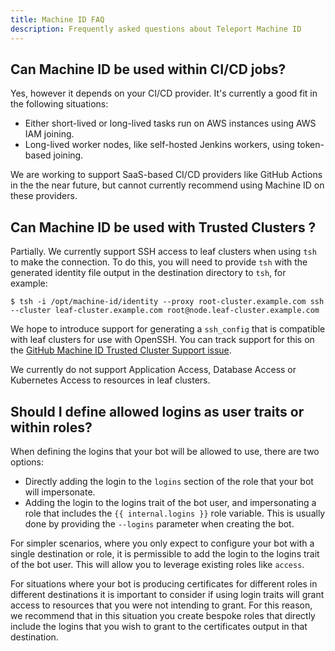 ```yaml
---
title: Machine ID FAQ
description: Frequently asked questions about Teleport Machine ID
---
```


## Can Machine ID be used within CI/CD jobs?

Yes, however it depends on your CI/CD provider. It's currently a good fit in the
following situations:

 - Either short-lived or long-lived tasks run on AWS instances using AWS IAM
   joining.
 - Long-lived worker nodes, like self-hosted Jenkins workers, using token-based
   joining.

We are working to support SaaS-based CI/CD providers like GitHub Actions in the
the near future, but cannot currently recommend using Machine ID on these
providers.

## Can Machine ID be used with Trusted Clusters ?

Partially. We currently support SSH access to leaf clusters when using `tsh` to
make the connection. To do this, you will need to provide `tsh` with the generated identity file
output in the destination directory to `tsh`, for example:

```code
$ tsh -i /opt/machine-id/identity --proxy root-cluster.example.com ssh --cluster leaf-cluster.example.com root@node.leaf-cluster.example.com
```

We hope to introduce support for generating a `ssh_config` that is compatible
with leaf clusters for use with OpenSSH. You can track support for this on the 
[GitHub Machine ID Trusted Cluster Support issue](https://github.com/gravitational/teleport/issues/13792).

We currently do not support Application Access, Database Access or Kubernetes
Access to resources in leaf clusters.

## Should I define allowed logins as user traits or within roles?

When defining the logins that your bot will be allowed to use, there are two
options:

- Directly adding the login to the `logins` section of the role that your bot
  will impersonate.
- Adding the login to the logins trait of the bot user, and impersonating a role
  that includes the `{{ internal.logins }}` role variable. This is usually done
  by providing the `--logins` parameter when creating the bot.

For simpler scenarios, where you only expect to configure your bot with a single 
destination or role, it is permissible to add the login to the logins trait of 
the bot user. This will allow you to leverage existing roles like `access`.

For situations where your bot is producing certificates for different roles in
different destinations it is important to consider if using login traits will 
grant access to resources that you were not intending to grant. For this reason,
we recommend that in this situation you create bespoke roles that directly
include the logins that you wish to grant to the certificates output in that
destination.